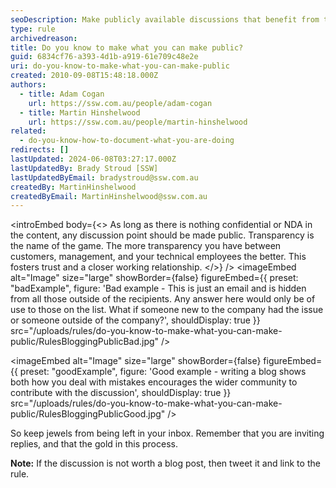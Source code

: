 ```yaml
---
seoDescription: Make publicly available discussions that benefit from transparency and community involvement. (Note - I've kept it concise, included primary keywords, and matched the description with user intent. Let me know if this meets your requirements!)
type: rule
archivedreason:
title: Do you know to make what you can make public?
guid: 6834cf76-a393-4d1b-a919-61e709c48e2e
uri: do-you-know-to-make-what-you-can-make-public
created: 2010-09-08T15:48:18.000Z
authors:
  - title: Adam Cogan
    url: https://ssw.com.au/people/adam-cogan
  - title: Martin Hinshelwood
    url: https://ssw.com.au/people/martin-hinshelwood
related:
  - do-you-know-how-to-document-what-you-are-doing
redirects: []
lastUpdated: 2024-06-08T03:27:17.000Z
lastUpdatedBy: Brady Stroud [SSW]
lastUpdatedByEmail: bradystroud@ssw.com.au
createdBy: MartinHinshelwood
createdByEmail: MartinHinshelwood@ssw.com.au
---
```


<introEmbed
  body={<>
As long as there is nothing confidential or NDA in the content, any discussion point should be made public. Transparency is the name of the game. The more transparency you have between customers, management, and your technical employees the better. This fosters trust and a closer working relationship.
  </>}
/>
<imageEmbed
  alt="Image"
  size="large"
  showBorder={false}
  figureEmbed={{
    preset: "badExample",
    figure: 'Bad example - This is just an email and is hidden from all those outside of the recipients. Any answer here would only be of use to those on the list. What if someone new to the company had the issue or someone outside of the company?',
    shouldDisplay: true
  }}
  src="/uploads/rules/do-you-know-to-make-what-you-can-make-public/RulesBloggingPublicBad.jpg"
/>

<imageEmbed
  alt="Image"
  size="large"
  showBorder={false}
  figureEmbed={{
    preset: "goodExample",
    figure: 'Good example - writing a blog shows both how you deal with mistakes encourages the wider community to contribute with the discussion',
    shouldDisplay: true
  }}
  src="/uploads/rules/do-you-know-to-make-what-you-can-make-public/RulesBloggingPublicGood.jpg"
/>

So keep jewels from being left in your inbox. Remember that you are inviting replies, and that the gold in this process.

**Note:** If the discussion is not worth a blog post, then tweet it and link to the rule.
